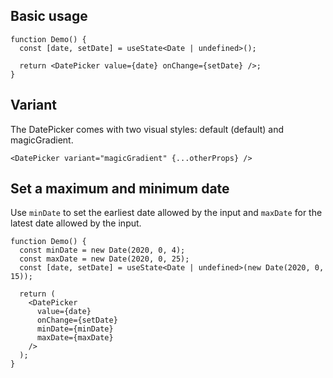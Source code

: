 
## Basic usage

<Preview>
  <Demo value={new Date()} />
</Preview>

```tsx
function Demo() {
  const [date, setDate] = useState<Date | undefined>();

  return <DatePicker value={date} onChange={setDate} />;
}
```

## Variant

The DatePicker comes with two visual styles: default (default) and magicGradient.

<Preview>
  <Demo variant="magicGradient" value={new Date()} />
</Preview>

```tsx
<DatePicker variant="magicGradient" {...otherProps} />
```

## Set a maximum and minimum date

Use `minDate` to set the earliest date allowed by the input and `maxDate` for the latest date allowed by the input.

<Preview>
  <Demo
    minDate={new Date(2020, 0, 4)}
    maxDate={new Date(2020, 0, 25)}
    value={new Date(2020, 0, 15)}
  />
</Preview>

```tsx
function Demo() {
  const minDate = new Date(2020, 0, 4);
  const maxDate = new Date(2020, 0, 25);
  const [date, setDate] = useState<Date | undefined>(new Date(2020, 0, 15));

  return (
    <DatePicker
      value={date}
      onChange={setDate}
      minDate={minDate}
      maxDate={maxDate}
    />
  );
}
```
